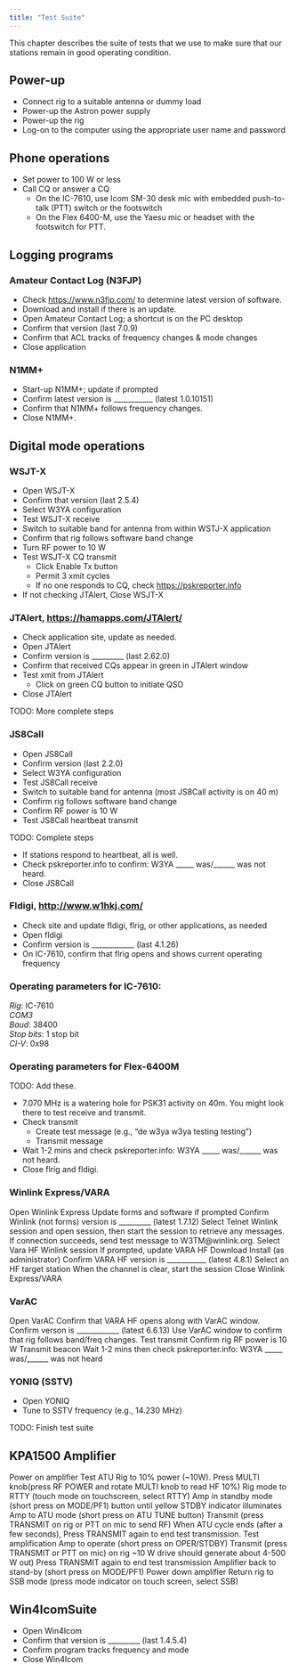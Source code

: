 ```yaml
---
title: "Test Suite"
---
```


This chapter describes the suite of tests that we use to make sure that our stations remain in good operating condition.

## Power-up

- Connect rig to a suitable antenna or dummy load
- Power-up the Astron power supply
- Power-up the rig
- Log-on to the computer using the appropriate user name and password

## Phone operations

- Set power to 100 W or less
- Call CQ or answer a CQ
  - On the IC-7610, use Icom SM-30 desk mic with embedded push-to-talk (PTT) switch or the footswitch
  - On the Flex 6400-M, use the Yaesu mic or headset with the footswitch for PTT.
  
## Logging programs

### Amateur Contact Log (N3FJP)

- Check <https://www.n3fjp.com/> to determine latest version of software.
- Download and install if there is an update.
- Open Amateur Contact Log; a shortcut is on the PC desktop
- Confirm that version (last 7.0.9)
- Confirm that ACL tracks of frequency changes & mode changes
- Close application

### N1MM+

- Start-up N1MM+; update if prompted
- Confirm latest version is ___________ (latest 1.0.10151)
- Confirm that N1MM+ follows frequency changes.
- Close N1MM+.

## Digital mode operations

### WSJT-X

- Open WSJT-X
- Confirm that version (last 2.5.4)
- Select W3YA configuration
- Test WSJT-X receive
- Switch to suitable band for antenna from within WSTJ-X application
- Confirm that rig follows software band change
- Turn RF power to 10 W
- Test WSJT-X CQ transmit
  - Click Enable Tx button
  - Permit 3 xmit cycles
  - If no one responds to CQ, check <https://pskreporter.info>
- If not checking JTAlert, Close WSJT-X

### JTAlert, <https://hamapps.com/JTAlert/>

- Check application site, update as needed.
- Open JTAlert
- Confirm version is _________ (last 2.62.0)
- Confirm that received CQs appear in green in JTAlert window
- Test xmit from JTAlert
  - Click on green CQ button to initiate QSO
- Close JTAlert

::: {.callout-note}

TODO: More complete steps

:::

### JS8Call

- Open JS8Call
- Confirm version (last 2.2.0)
- Select W3YA configuration
- Test JS8Call receive
- Switch to suitable band for antenna (most JS8Call activity is on 40 m)
- Confirm rig follows software band change
- Confirm RF power is 10 W
-   Test JS8Call heartbeat transmit

::: {.callout-note}

TODO: Complete steps

:::

- If stations respond to heartbeat, all is well.
- Check pskreporter.info to confirm: W3YA _____ was/______ was not heard.
- Close JS8Call

### Fldigi, <http://www.w1hkj.com/>

- Check site and update fldigi, flrig, or other applications, as needed
- Open fldigi
- Confirm version is ____________ (last 4.1.26)
- On IC-7610, confirm that flrig opens and shows current operating frequency

::: {.callout-tip}

### Operating parameters for IC-7610:

*Rig*: IC-7610</br>
*COM3*</br>
*Baud*: 38400</br>
*Stop bits*: 1 stop bit</br>
*CI-V*: 0x98

:::

::: {.callout-tip}

### Operating parameters for Flex-6400M

TODO: Add these.

:::


- 7.070 MHz is a watering hole for PSK31 activity on 40m. You might look there to test receive and transmit.
- Check transmit
    - Create test message (e.g., “de w3ya w3ya testing testing”)
    - Transmit message
- Wait 1-2 mins and check pskreporter.info: W3YA _____ was/______ was not heard.
- Close flrig and fldigi.

### Winlink Express/VARA

Open Winlink Express
Update forms and software if prompted
Confirm Winlink (not forms) version is _________ (latest 1.7.12)
Select Telnet Winlink session and open session, then start the session to retrieve any messages.
If connection succeeds, send test message to W3TM@winlink.org.
Select Vara HF Winlink session
If prompted, update VARA HF
Download
Install (as administrator)
Confirm VARA HF version is ___________ (latest 4.8.1)
Select an HF target station
When the channel is clear, start the session
Close Winlink Express/VARA

### VarAC

Open VarAC
Confirm that VARA HF opens along with VarAC window.
Confirm verson is ____________ (latest 6.6.13)
Use VarAC window to confirm that rig follows band/freq changes.
Test transmit
Confirm rig RF power is 10 W
Transmit beacon
Wait 1-2 mins then check pskreporter.info: W3YA _____ was/______ was not heard

### YONIQ (SSTV)

- Open YONIQ
- Tune to SSTV frequency (e.g., 14.230 MHz)

::: {.callout-note}
TODO: Finish test suite
:::

## KPA1500 Amplifier

Power on amplifier
Test ATU
Rig to 10% power (~10W). Press MULTI knob(press RF POWER and rotate MULTI knob to read HF 10%)
Rig mode to RTTY (touch mode on touchscreen, select RTTY)
Amp in standby mode (short press on MODE/PF1) button until yellow STDBY  indicator illuminates
Amp to ATU mode (short press on ATU TUNE button)
Transmit (press TRANSMIT on rig or PTT on mic to send RF)
When ATU cycle ends (after a few seconds), Press TRANSMIT again to end test transmission.
Test amplification
Amp to operate (short press on OPER/STDBY)
Transmit (press TRANSMIT or PTT on mic) on rig 
~10 W drive should generate about 4-500 W out)
Press TRANSMIT again to end test transmission
Amplifier back to stand-by (short press on MODE/PF1)
Power down amplifier
Return rig to SSB mode (press mode indicator on touch screen, select SSB)

## Win4IcomSuite

- Open Win4Icom
- Confirm that version is _________ (last 1.4.5.4)
- Confirm program tracks frequency and mode
- Close Win4Icom
